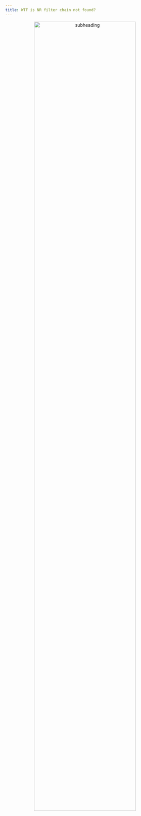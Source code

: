 ```yaml
---
title: WTF is NR filter chain not found?
---
```


::: {style="text-align: center"}
[![subheading](media/coffee-filter-chain.png "alt text"){width=80%}](https://unsplash.com/photos/two-person-pouring-coffee-with-piled-cups-eksqjXTLpak)
:::

